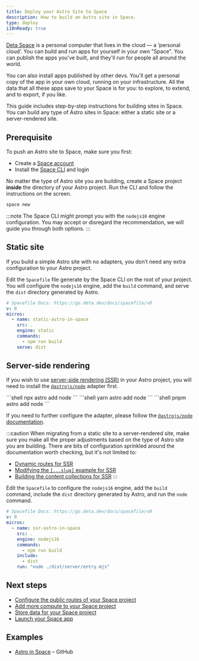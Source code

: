 ```yaml
---
title: Deploy your Astro Site to Space
description: How to build an Astro site in Space.
type: deploy
i18nReady: true
---
```


[Deta Space](https://deta.space/developers) is a personal computer that lives in the cloud — a ‘personal cloud’. You can build and run apps for yourself in your own "Space". You can publish the apps you've built, and they'll run for people all around the world. 

You can also install apps published by other devs. You'll get a personal copy of the app in your own cloud, running on your infrastructure. All the data that all these apps save to your Space is for you: to explore, to extend, and to export, if you like.

This guide includes step-by-step instructions for building sites in Space. You can build any type of Astro sites in Space: either a static site or a server-rendered site.

## Prerequisite

To push an Astro site to Space, make sure you first:

- Create a [Space account](https://deta.space)
- Install the [Space CLI](https://deta.space/docs/en/basics/cli) and login

No matter the type of Astro site you are building, create a Space project **inside** the directory of your Astro project. Run the CLI and follow the instructions on the screen.    

```bash
space new
```

:::note
The Space CLI might prompt you with the `nodejs16` engine configuration. You may accept or disregard the recommendation, we will guide you through both options.
:::


## Static site

If you build a simple Astro site with no adapters, you don’t need any extra configuration to your Astro project. 

Edit the `Spacefile` file generate by the Space CLI on the root of your project. You will configure the `nodejs16` engine, add the `build` command, and serve the `dist` directory generated by Astro. 

```yaml title="Spacefile"
# Spacefile Docs: https://go.deta.dev/docs/spacefile/v0
v: 0
micros:
  - name: static-astro-in-space
    src: .
    engine: static
    commands:
      - npm run build
    serve: dist
```

## Server-side rendering

If you wish to use [server-side rendering (SSR)](https://docs.astro.build/en/guides/server-side-rendering/) in your Astro project, you will need to install the [`@astrojs/node`](https://docs.astro.build/en/guides/integrations-guide/node/) adapter first. 

<PackageManagerTabs>
  <Fragment slot="npm">
  ```shell
  npx astro add node
  ```
  </Fragment>
  <Fragment slot="yarn">
  ```shell
  yarn astro add node
  ```
  </Fragment>
  <Fragment slot="pnpm">
  ```shell
  pnpm astro add node
  ```
  </Fragment>
</PackageManagerTabs>

If you need to further configure the adapter, please follow the [`@astrojs/node` documentation](https://docs.astro.build/en/guides/integrations-guide/node/).

:::caution
When migrating from a static site to a server-rendered site, make sure you make all the proper adjustments based on the type of Astro site you are building. There are bits of configuration sprinkled around the documentation worth checking, but it's not limited to:

- [Dynamic routes for SSR](https://docs.astro.build/en/core-concepts/routing/#server-ssr-mode)
- [Modifying the `[...slug]` example for SSR](https://docs.astro.build/en/core-concepts/routing/#modifying-the-slug-example-for-ssr)
- [Building the content collections for SSR](https://docs.astro.build/en/guides/content-collections/#building-for-server-output-ssr)
:::

Edit the `Spacefile` to configure the `nodejs16` engine, add the `build` command, include the `dist` directory generated by Astro, and run the `node` command.

```yaml title="Spacefile"
# Spacefile Docs: https://go.deta.dev/docs/spacefile/v0
v: 0
micros:
  - name: ssr-astro-in-space
    src: .
    engine: nodejs16
    commands:
      - npm run build
    include:
      - dist
    run: "node ./dist/server/entry.mjs"
```

## Next steps

- [Configure the public routes of your Space project](https://deta.space/docs/en/reference/spacefile#public_routes)
- [Add more compute to your Space project](https://deta.space/docs/en/basics/micros)
- [Store data for your Space project](https://deta.space/docs/en/basics/data)
- [Launch your Space app](https://deta.space/docs/en/basics/releases)

## Examples

- [Astro in Space](https://github.com/BogDAAAMN/astro-in-space) – GitHub
